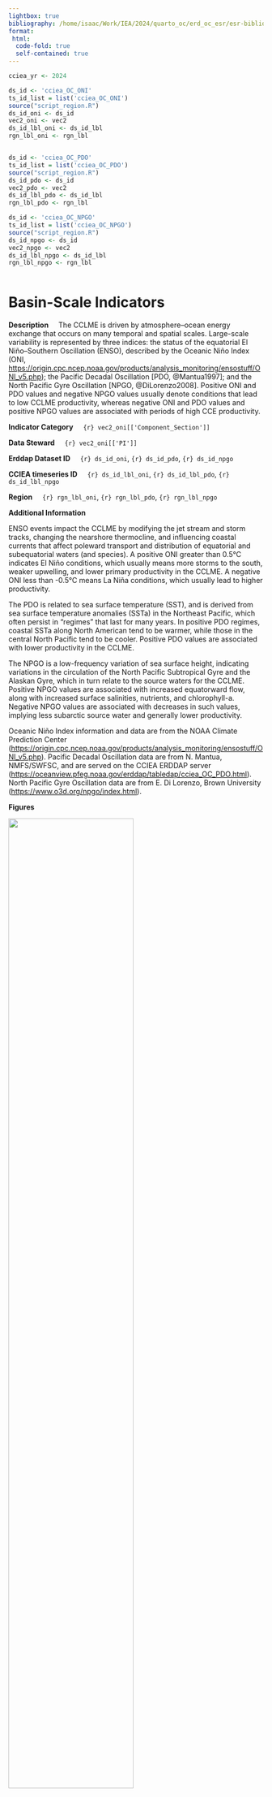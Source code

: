 ```yaml
---
lightbox: true
bibliography: /home/isaac/Work/IEA/2024/quarto_oc/erd_oc_esr/esr-bibliography.bib
format:
 html:
  code-fold: true
  self-contained: true
---
```



```r
cciea_yr <- 2024

ds_id <- 'cciea_OC_ONI'	   
ts_id_list = list('cciea_OC_ONI')
source("script_region.R")
ds_id_oni <- ds_id
vec2_oni <- vec2
ds_id_lbl_oni <- ds_id_lbl
rgn_lbl_oni <- rgn_lbl


ds_id <- 'cciea_OC_PDO'	   
ts_id_list = list('cciea_OC_PDO')
source("script_region.R")
ds_id_pdo <- ds_id
vec2_pdo <- vec2
ds_id_lbl_pdo <- ds_id_lbl
rgn_lbl_pdo <- rgn_lbl

ds_id <- 'cciea_OC_NPGO'	   
ts_id_list = list('cciea_OC_NPGO')
source("script_region.R")
ds_id_npgo <- ds_id
vec2_npgo <- vec2
ds_id_lbl_npgo <- ds_id_lbl
rgn_lbl_npgo <- rgn_lbl



```


# Basin-Scale Indicators

**Description**  &nbsp; &nbsp;
The CCLME is driven by atmosphere–ocean energy exchange that occurs on many temporal and spatial scales. 
Large-scale variability is represented by three indices: the status of the equatorial El Niño–Southern Oscillation (ENSO), described by the Oceanic Niño Index (ONI, <https://origin.cpc.ncep.noaa.gov/products/analysis_monitoring/ensostuff/ONI_v5.php>); the Pacific Decadal Oscillation [PDO, @Mantua1997]; and the North Pacific Gyre Oscillation [NPGO, @DiLorenzo2008]. 
Positive ONI and PDO values and negative NPGO values usually denote conditions that lead to low CCLME productivity, whereas negative ONI and PDO values and positive NPGO values are associated with periods of high CCE productivity. 


**Indicator Category**  &nbsp; &nbsp; `{r} vec2_oni[['Component_Section']]`
 
**Data Steward**  &nbsp; &nbsp; `{r} vec2_oni[['PI']]`

**Erddap Dataset ID**   &nbsp; &nbsp; `{r} ds_id_oni`, `{r} ds_id_pdo`, `{r} ds_id_npgo`

**CCIEA timeseries ID**   &nbsp; &nbsp; `{r} ds_id_lbl_oni`, `{r} ds_id_lbl_pdo`, `{r} ds_id_lbl_npgo`

**Region**  &nbsp; &nbsp; `{r} rgn_lbl_oni`, `{r} rgn_lbl_pdo`, `{r} rgn_lbl_npgo`

**Additional Information**

ENSO events impact the CCLME by modifying the jet stream and storm tracks, changing the nearshore thermocline, and influencing coastal currents that affect poleward transport and distribution of equatorial and subequatorial waters (and species). A positive ONI greater than 0.5°C indicates El Niño conditions, which usually means more storms to the south, weaker upwelling, and lower primary productivity in the CCLME. A negative ONI less than -0.5°C means La Niña conditions, which usually lead to higher productivity. 

The PDO is related to sea surface temperature (SST), and is derived from sea surface temperature anomalies (SSTa) in the Northeast Pacific, which often persist in “regimes” that last for many years. In positive PDO regimes, coastal SSTa along North American tend to be warmer, while those in the central North Pacific tend to be cooler. Positive PDO values are associated with lower productivity in the CCLME. 

The NPGO is a low-frequency variation of sea surface height, indicating variations in the circulation of the North Pacific Subtropical Gyre and the Alaskan Gyre, which in turn relate to the source waters for the CCLME. Positive NPGO values are associated with increased equatorward flow, along with increased surface salinities, nutrients, and chlorophyll-a. Negative NPGO values are associated with decreases in such values, implying less subarctic source water and generally lower productivity. 

Oceanic Niño Index information and data are from the NOAA Climate Prediction Center (<https://origin.cpc.ncep.noaa.gov/products/analysis_monitoring/ensostuff/ONI_v5.php>). 
Pacific Decadal Oscillation data are from N. Mantua, NMFS/SWFSC, and are served on the CCIEA ERDDAP server (<https://oceanview.pfeg.noaa.gov/erddap/tabledap/cciea_OC_PDO.html>). 
North Pacific Gyre Oscillation data are from E. Di Lorenzo, Brown University (<https://www.o3d.org/npgo/index.html>).


**Figures**

::: {#fig-oni_pdo_npgo_M}
![](plots/oc_ONI_PDO_NPGO_Monthly.png){width=70%}

Monthly values of the Oceanic Niño Index (ONI), the Pacific Decadal Oscillation (PDO), and the North Pacific Gyre Oscillation (NPGO), starting 1950 and ending: October `{r} cciea_yr` (ONI), November `{r} cciea_yr` (PDO), and October `{r} cciea_yr` (NPGO). 


:::

<br>
<br>
<br>

::: {#fig-oni_pdo_npgo_S layout-ncol=3, layout="[50,-1,50,-1,50]"  }

![ONI](plots/oc_ONI_Season.png){#fig-oni_S}

![PDO](plots/oc_PDO_Season.png){#fig-pdo_S}

![NPGO](plots/oc_NPGO_Season.png){#fig-npgo_S}

Seasonal values of the Oceanic Niño Index (ONI), Pacific Decadal Oscillation (PDO), North Pacific Gyre Oscillation (NPGO) from 1950-`{r} cciea_yr`. 

:::

**`{r} cciea_yr` Conditions**

+ @fig-oni_pdo_npgo_M and @fig-oni_pdo_npgo_S show monthly and seasonal means of the three indices.
+ El Niño event spanned the winter and spring 2023-24 and ENSO neutral by summer 2024 (@fig-oni_pdo_npgo_M and @fig-oni_S).
+ Short duration La Niña conditions are expected by Jan 2024 (59% chance), with a quick transition to ENSO neutral by March-May 2024 (61% chance), see <https://www.cpc.ncep.noaa.gov/products/analysis_monitoring/enso_advisory/>.
+ PDO and NPGO both have the 5-year mean below 1 standard deviation (@fig-oni_pdo_npgo_M), with the PDO having a negative 5-year trend.

**References**
